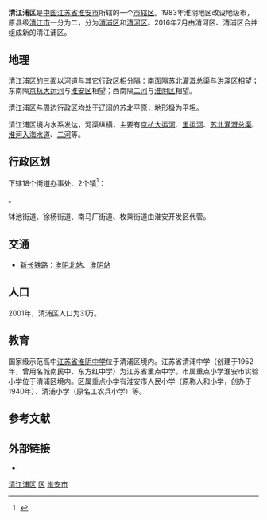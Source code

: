 {{Infobox China County
| county = 清江浦区
| usedname = 
| nameorigin = 得名于古地名[[清江浦|清江浦]]
| Photo = 
| Photoname = 
| map = 
| map_caption = 
| Belong = [[江苏省|江苏省]][[淮安市|淮安市]]
| Types = [[市辖区|市辖区]]
| admincode = 320812
| founded = 
| seat = 
| officerTitle = 
| officer = 
| officerTitle2 = 
| officer2 = 
| division = 
| town = 
| township = 
| subdistrict = 
| dialect = 
| post code = 223200
| phone code = 517
| coordinate = 
| area = 294平方千米
| area land = 
| area water = 
| census yr = 2001年
| pop = 31万人
| density =  
| GDP = 
| GDP_as_of = 
| GDPPC = 
| carlicense = 苏H
| web = 
| web_title = 
}}
'''清江浦区'''是[[中国|中国]][[江苏省|江苏省]][[淮安市|淮安市]]所辖的一个[[市辖区|市辖区]]。1983年淮阴地区改设地级市，原县级[[清江市|清江市]]一分为二，分为[[清浦区|清浦区]]和[[清河区|清河区]]。2016年7月由清河区、清浦区合并组成新的清江浦区。

== 地理 ==
清江浦区的三面以河道与其它行政区相分隔：南面隔[[苏北灌溉总渠|苏北灌溉总渠]]与[[洪泽区|洪泽区]]相望；东南隔[[京杭大运河|京杭大运河]]与[[淮安区|淮安区]]相望；西南隔[[二河|二河]]与[[淮阴区|淮阴区]]相望。

清江浦区与周边行政区均处于辽阔的苏北平原，地形极为平坦。

清江浦区境内水系发达，河渠纵横，主要有[[京杭大运河|京杭大运河]]、[[里运河|里运河]]、[[苏北灌溉总渠|苏北灌溉总渠]]、[[淮河入海水道|淮河入海水道]]、[[二河|二河]]等。

== 行政区划 ==
{{PAGENAMEBASE}}下辖18个[[街道办事处|街道办事处]]、2个[[行政建制镇|镇]]<ref>{{PRC admin/ref sgc|32/08/12}}</ref>：

{{PRC admin/children|32/08/12}}。

钵池街道、徐杨街道、南马厂街道、枚乘街道由淮安开发区代管。

== 交通 ==
* {{rint|cn|rail}}[[新长铁路|新长铁路]]：[[淮阴北站|淮阴北站]]、[[淮阴站|淮阴站]]

== 人口 ==
2001年，清浦区人口为31万。

== 教育 ==

国家级示范高中[[江苏省淮阴中学|江苏省淮阴中学]]位于清浦区境内。江苏省清浦中学（创建于1952年，曾用名城南民中、东方红中学）为江苏省重点中学。市属重点小学淮安市实验小学位于清浦区境内。区属重点小学有淮安市人民小学（原称人和小学，创办于1940年）、清浦小学（原名工农兵小学）等。

== 参考文献 ==
{{Wikisource|国务院关于同意江苏省调整淮安市部分行政区划的批复}}
{{reflist}}

== 外部链接 ==
* {{Official website|http://www.haqp.gov.cn/|name=淮安市清江浦区人民政府}}

{{清浦区行政区划}}
{{淮安市行政区划}}
{{江苏行政区划}}

[[Category:清江浦区|]]
[[Category:淮安区县|区]]
[[Category:江苏市辖区|淮安市]]